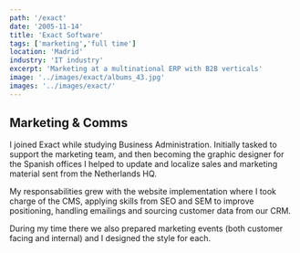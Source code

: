 ```yaml
---
path: '/exact'
date: '2005-11-14'
title: 'Exact Software'
tags: ['marketing','full time']
location: 'Madrid'
industry: 'IT industry'
excerpt: 'Marketing at a multinational ERP with B2B verticals'
image: '../images/exact/albums_43.jpg'
images: '../images/exact/'
---
```


## Marketing & Comms

I joined Exact while studying Business Administration. Initially tasked to support the marketing team, and then becoming the graphic designer for the Spanish offices I helped to update and localize sales and marketing material sent from the Netherlands HQ. 

My responsabilities grew with the website implementation where I took charge of the CMS, applying skills from SEO and SEM to improve positioning, handling emailings and sourcing customer data from our CRM. 

During my time there we also prepared marketing events (both customer facing and internal) and I designed the style for each.  